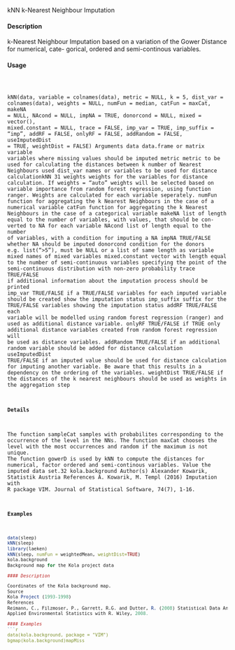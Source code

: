 kNN
k-Nearest Neighbour Imputation

#### Description 

k-Nearest Neighbour Imputation based on a variation of the Gower Distance for numerical, cate-
gorical, ordered and semi-continous variables.

#### Usage 
<pre><code>

kNN(data, variable = colnames(data), metric = NULL, k = 5,
dist_var = colnames(data), weights = NULL, numFun = median,
catFun = maxCat, makeNA = NULL, NAcond = NULL, impNA = TRUE,
donorcond = NULL, mixed = vector(), mixed.constant = NULL,
trace = FALSE, imp_var = TRUE, imp_suffix = "imp", addRF = FALSE,
onlyRF = FALSE, addRandom = FALSE, useImputedDist = TRUE,
weightDist = FALSE)
Arguments
data data.frame or matrix
variable variables where missing values should be imputed
metric metric to be used for calculating the distances between
k number of Nearest Neighbours used
dist_var names or variables to be used for distance calculationkNN
31
weights weights for the variables for distance calculation. If weights = "auto" weights
will be selected based on variable importance from random forest regression,
using function ranger. Weights are calculated for each variable seperately.
numFun function for aggregating the k Nearest Neighbours in the case of a numerical
variable
catFun function for aggregating the k Nearest Neighbours in the case of a categorical
variable
makeNA list of length equal to the number of variables, with values, that should be con-
verted to NA for each variable
NAcond list of length equal to the number of variables, with a condition for imputing a
NA
impNA TRUE/FALSE whether NA should be imputed
donorcond condition for the donors e.g. list(">5"), must be NULL or a list of same length
as variable
mixed names of mixed variables
mixed.constant vector with length equal to the number of semi-continuous variables specifying
the point of the semi-continuous distribution with non-zero probability
trace TRUE/FALSE if additional information about the imputation process should be
printed
imp_var TRUE/FALSE if a TRUE/FALSE variables for each imputed variable should be
created show the imputation status
imp_suffix suffix for the TRUE/FALSE variables showing the imputation status
addRF TRUE/FALSE each variable will be modelled using random forest regression
(ranger) and used as additional distance variable.
onlyRF TRUE/FALSE if TRUE only additional distance variables created from random
forest regression will be used as distance variables.
addRandom TRUE/FALSE if an additional random variable should be added for distance
calculation
useImputedDist TRUE/FALSE if an imputed value should be used for distance calculation for
imputing another variable. Be aware that this results in a dependency on the
ordering of the variables.
weightDist
TRUE/FALSE if the distances of the k nearest neighbours should be used as
weights in the aggregation step

#### Details 

The function sampleCat samples with probabilites corresponding to the occurrence of the level
in the NNs. The function maxCat chooses the level with the most occurrences and random if
the maximum is not unique. The function gowerD is used by kNN to compute the distances for
numerical, factor ordered and semi-continous variables.
Value
the imputed data set.32
kola.background
Author(s)
Alexander Kowarik, Statistik Austria
References
A. Kowarik, M. Templ (2016) Imputation with R package VIM. Journal of Statistical Software,
74(7), 1-16.

#### Examples 
```r
data(sleep)
kNN(sleep)
library(laeken)
kNN(sleep, numFun = weightedMean, weightDist=TRUE)
kola.background
Background map for the Kola project data

#### Description 

Coordinates of the Kola background map.
Source
Kola Project (1993-1998)
References
Reimann, C., Filzmoser, P., Garrett, R.G. and Dutter, R. (2008) Statistical Data Analysis Explained:
Applied Environmental Statistics with R. Wiley, 2008.

#### Examples 
```r
data(kola.background, package = "VIM")
bgmap(kola.background)mapMiss
```
